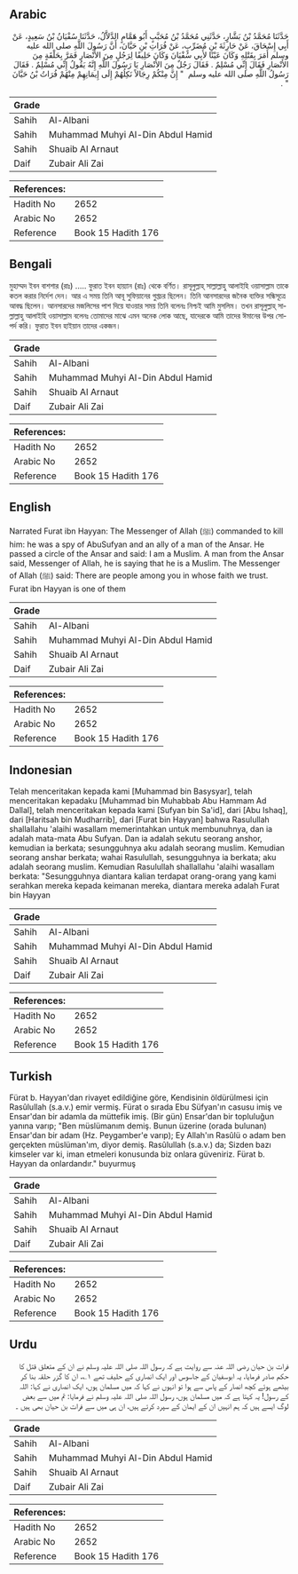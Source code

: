## Arabic


<div dir="rtl" lang="ar" style={{fontSize:'larger',backgroundColor:'#f8f9fa',padding:20}}>
حَدَّثَنَا مُحَمَّدُ بْنُ بَشَّارٍ، حَدَّثَنِي مُحَمَّدُ بْنُ مُحَبَّبٍ أَبُو هَمَّامٍ الدَّلاَّلُ، حَدَّثَنَا سُفْيَانُ بْنُ سَعِيدٍ، عَنْ أَبِي إِسْحَاقَ، عَنْ حَارِثَةَ بْنِ مُضَرِّبٍ، عَنْ فُرَاتِ بْنِ حَيَّانَ، أَنَّ رَسُولَ اللَّهِ صلى الله عليه وسلم أَمَرَ بِقَتْلِهِ وَكَانَ عَيْنًا لأَبِي سُفْيَانَ وَكَانَ حَلِيفًا لِرَجُلٍ مِنَ الأَنْصَارِ فَمَرَّ بِحَلْقَةٍ مِنَ الأَنْصَارِ فَقَالَ إِنِّي مُسْلِمٌ ‏.‏ فَقَالَ رَجُلٌ مِنَ الأَنْصَارِ يَا رَسُولَ اللَّهِ إِنَّهُ يَقُولُ إِنِّي مُسْلِمٌ ‏.‏ فَقَالَ رَسُولُ اللَّهِ صلى الله عليه وسلم ‏ "‏ إِنَّ مِنْكُمْ رِجَالاً نَكِلُهُمْ إِلَى إِيمَانِهِمْ مِنْهُمْ فُرَاتُ بْنُ حَيَّانَ ‏"‏ ‏.‏
</div>
<div style={{backgroundColor:'#f8f9fa',padding:20, marginBottom: 10}}><table> <thead> <tr> <th>Grade</th> <th></th> </tr> </thead> <tbody> <tr><td>Sahih</td><td>Al-Albani</td></tr><tr><td>Sahih</td><td>Muhammad Muhyi Al-Din Abdul Hamid</td></tr><tr><td>Sahih</td><td>Shuaib Al Arnaut</td></tr><tr><td>Daif</td><td>Zubair Ali Zai</td></tr></tbody></table><table> <thead> <tr> <th>References:</th> <th></th> </tr> </thead> <tbody><tr><td>Hadith No</td><td>2652</td></tr><tr><td>Arabic No</td><td>2652</td></tr><tr><td>Reference</td><td>Book 15 Hadith 176</td></tr></tbody></table></div>

## Bengali


<div dir="ltr" lang="bn" style={{fontSize:'larger',backgroundColor:'#f8f9fa',padding:20}}>
মুহাম্মদ ইবন বাশশার (রাঃ) ..... ফুরাত ইবন হায়্যান (রাঃ) থেকে বর্ণিত। রাসূলুল্লাহ্ সাল্লাল্লাহু আলাইহি ওয়াসাল্লাম তাকে কতল করার নির্দেশ দেন। আর এ সময় তিনি আবূ সুফিয়ানের গুপ্তচর ছিলেন। তিনি আনসারদের জনৈক ব্যক্তির সন্ধিসূত্রে আবদ্ধ ছিলেন। আনসারদের মজলিসের পাশ দিয়ে যাওয়ার সময় তিনি বলেনঃ নিশ্চই আমি মুসলিম। তখন রাসূলুল্লাহ্ সাল্লাল্লাহু আলাইহি ওয়াসাল্লাম বলেনঃ তোমাদের মাঝে এমন অনেক লোক আছে, যাদেরকে আমি তাদের ঈমানের উপর সোপর্দ করি। ফুরাত ইবন হাইয়ান তাদের একজন।
</div>
<div style={{backgroundColor:'#f8f9fa',padding:20, marginBottom: 10}}><table> <thead> <tr> <th>Grade</th> <th></th> </tr> </thead> <tbody> <tr><td>Sahih</td><td>Al-Albani</td></tr><tr><td>Sahih</td><td>Muhammad Muhyi Al-Din Abdul Hamid</td></tr><tr><td>Sahih</td><td>Shuaib Al Arnaut</td></tr><tr><td>Daif</td><td>Zubair Ali Zai</td></tr></tbody></table><table> <thead> <tr> <th>References:</th> <th></th> </tr> </thead> <tbody><tr><td>Hadith No</td><td>2652</td></tr><tr><td>Arabic No</td><td>2652</td></tr><tr><td>Reference</td><td>Book 15 Hadith 176</td></tr></tbody></table></div>

## English


<div dir="ltr" lang="en" style={{fontSize:'larger',backgroundColor:'#f8f9fa',padding:20}}>
Narrated Furat ibn Hayyan: The Messenger of Allah (ﷺ) commanded to kill him: he was a spy of AbuSufyan and an ally of a man of the Ansar. He passed a circle of the Ansar and said: I am a Muslim. A man from the Ansar said, Messenger of Allah, he is saying that he is a Muslim. The Messenger of Allah (ﷺ) said: There are people among you in whose faith we trust. Furat ibn Hayyan is one of them
</div>
<div style={{backgroundColor:'#f8f9fa',padding:20, marginBottom: 10}}><table> <thead> <tr> <th>Grade</th> <th></th> </tr> </thead> <tbody> <tr><td>Sahih</td><td>Al-Albani</td></tr><tr><td>Sahih</td><td>Muhammad Muhyi Al-Din Abdul Hamid</td></tr><tr><td>Sahih</td><td>Shuaib Al Arnaut</td></tr><tr><td>Daif</td><td>Zubair Ali Zai</td></tr></tbody></table><table> <thead> <tr> <th>References:</th> <th></th> </tr> </thead> <tbody><tr><td>Hadith No</td><td>2652</td></tr><tr><td>Arabic No</td><td>2652</td></tr><tr><td>Reference</td><td>Book 15 Hadith 176</td></tr></tbody></table></div>

## Indonesian


<div dir="ltr" lang="id" style={{fontSize:'larger',backgroundColor:'#f8f9fa',padding:20}}>
Telah menceritakan kepada kami [Muhammad bin Basysyar], telah menceritakan kepadaku [Muhammad bin Muhabbab Abu Hammam Ad Dallal], telah menceritakan kepada kami [Sufyan bin Sa'id], dari [Abu Ishaq], dari [Haritsah bin Mudharrib], dari [Furat bin Hayyan] bahwa Rasulullah shallallahu 'alaihi wasallam memerintahkan untuk membunuhnya, dan ia adalah mata-mata Abu Sufyan. Dan ia adalah sekutu seorang anshor, kemudian ia berkata; sesungguhnya aku adalah seorang muslim. Kemudian seorang anshar berkata; wahai Rasulullah, sesungguhnya ia berkata; aku adalah seorang muslim. Kemudian Rasulullah shallallahu 'alaihi wasallam berkata: "Sesungguhnya diantara kalian terdapat orang-orang yang kami serahkan mereka kepada keimanan mereka, diantara mereka adalah Furat bin Hayyan
</div>
<div style={{backgroundColor:'#f8f9fa',padding:20, marginBottom: 10}}><table> <thead> <tr> <th>Grade</th> <th></th> </tr> </thead> <tbody> <tr><td>Sahih</td><td>Al-Albani</td></tr><tr><td>Sahih</td><td>Muhammad Muhyi Al-Din Abdul Hamid</td></tr><tr><td>Sahih</td><td>Shuaib Al Arnaut</td></tr><tr><td>Daif</td><td>Zubair Ali Zai</td></tr></tbody></table><table> <thead> <tr> <th>References:</th> <th></th> </tr> </thead> <tbody><tr><td>Hadith No</td><td>2652</td></tr><tr><td>Arabic No</td><td>2652</td></tr><tr><td>Reference</td><td>Book 15 Hadith 176</td></tr></tbody></table></div>

## Turkish


<div dir="ltr" lang="tr" style={{fontSize:'larger',backgroundColor:'#f8f9fa',padding:20}}>
Fürat b. Hayyan'dan rivayet edildiğine göre, Kendisinin öldürülmesi için Rasûlullah (s.a.v.) emir vermiş. Fürat o sırada Ebu Süfyan'ın casusu imiş ve Ensar'dan bir adamla da müttefik imiş. (Bir gün) Ensar'dan bir topluluğun yanına varıp; "Ben müslümanım demiş. Bunun üzerine (orada bulunan) Ensar'dan bir adam (Hz. Peygamber'e varıp); Ey Allah'ın Rasûlü o adam ben gerçekten müslüman'ım, diyor demiş. Rasûlullah (s.a.v.) da; Sizden bazı kimseler var ki, iman etmeleri konusunda biz onlara güveniriz. Fürat b. Hayyan da onlardandır." buyurmuş
</div>
<div style={{backgroundColor:'#f8f9fa',padding:20, marginBottom: 10}}><table> <thead> <tr> <th>Grade</th> <th></th> </tr> </thead> <tbody> <tr><td>Sahih</td><td>Al-Albani</td></tr><tr><td>Sahih</td><td>Muhammad Muhyi Al-Din Abdul Hamid</td></tr><tr><td>Sahih</td><td>Shuaib Al Arnaut</td></tr><tr><td>Daif</td><td>Zubair Ali Zai</td></tr></tbody></table><table> <thead> <tr> <th>References:</th> <th></th> </tr> </thead> <tbody><tr><td>Hadith No</td><td>2652</td></tr><tr><td>Arabic No</td><td>2652</td></tr><tr><td>Reference</td><td>Book 15 Hadith 176</td></tr></tbody></table></div>

## Urdu


<div dir="rtl" lang="ur" style={{fontSize:'larger',backgroundColor:'#f8f9fa',padding:20}}>
فرات بن حیان رضی اللہ عنہ سے روایت ہے کہ رسول اللہ صلی اللہ علیہ وسلم نے ان کے متعلق قتل کا حکم صادر فرمایا، یہ ابوسفیان کے جاسوس اور ایک انصاری کے حلیف تھے ۱؎، ان کا گزر حلقہ بنا کر بیٹھے ہوئے کچھ انصار کے پاس سے ہوا تو انہوں نے کہا کہ میں مسلمان ہوں، ایک انصاری نے کہا: اللہ کے رسول! یہ کہتا ہے کہ میں مسلمان ہوں، رسول اللہ صلی اللہ علیہ وسلم نے فرمایا: تم میں سے بعض لوگ ایسے ہیں کہ ہم انہیں ان کے ایمان کے سپرد کرتے ہیں، ان ہی میں سے فرات بن حیان بھی ہیں ۔
</div>
<div style={{backgroundColor:'#f8f9fa',padding:20, marginBottom: 10}}><table> <thead> <tr> <th>Grade</th> <th></th> </tr> </thead> <tbody> <tr><td>Sahih</td><td>Al-Albani</td></tr><tr><td>Sahih</td><td>Muhammad Muhyi Al-Din Abdul Hamid</td></tr><tr><td>Sahih</td><td>Shuaib Al Arnaut</td></tr><tr><td>Daif</td><td>Zubair Ali Zai</td></tr></tbody></table><table> <thead> <tr> <th>References:</th> <th></th> </tr> </thead> <tbody><tr><td>Hadith No</td><td>2652</td></tr><tr><td>Arabic No</td><td>2652</td></tr><tr><td>Reference</td><td>Book 15 Hadith 176</td></tr></tbody></table></div>